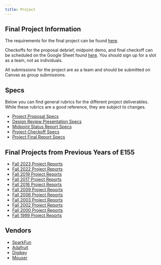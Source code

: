 ```yaml
---
title: Project
---
```


## Final Project Information

The requirements for the final project can be found [here](./final-project-requirements.qmd).

Checkoffs for the proposal debrief, midpoint demo, and final checkoff can be scheduled on the Google Sheet found [here]({{< var project-checkoff-gsheet-url >}}).
You should sign up for a slot as a team, not as individuals.

All submissions for the project are as a team and should be submitted on Canvas as group submissions.

## Specs

Below you can find general rubrics for the different project deliverables.
While these rubrics are a good reference, they are subject to changes.

* [Project Proposal Specs](./specs/project-proposal-specs.qmd)
* [Design Review Presentation Specs](./specs/project-design-review-presentation-specs.qmd)
* [Midpoint Status Report Specs](./specs/project-midpoint-specs.qmd)
* [Project Checkoff Specs](./specs/project-checkoff-specs.qmd)
* [Project Final Report Specs](./specs/project-final-report-specs.qmd)


## Final Projects from Previous Years of E155
* [Fall 2023 Project Reports](./reports/2023/)
* [Fall 2022 Project Reports](./reports/2022/)
* [Fall 2019 Project Reports](http://pages.hmc.edu/harris/class/e155/projects19/index.html)
* [Fall 2017 Project Reports](http://pages.hmc.edu/harris/class/e155/projects17/index.html)
* [Fall 2016 Project Reports](http://pages.hmc.edu/harris/class/e155/projects16/index.html)
* [Fall 2009 Project Reports](http://pages.hmc.edu/harris/class/e155/projects09/index.html)
* [Fall 2006 Project Reports](http://pages.hmc.edu/harris/class/e155/projects06/index.html)
* [Fall 2003 Project Reports](http://pages.hmc.edu/harris/class/e155/projects03/index.html)
* [Fall 2002 Project Reports](http://pages.hmc.edu/harris/class/e155/projects02/index.html)
* [Fall 2000 Project Reports](http://pages.hmc.edu/harris/class/e155/projects00/index.html)
* [Fall 1999 Project Reports](http://pages.hmc.edu/harris/class/e155/projects99/index.html)


## Vendors

* [SparkFun](http://www.sparkfun.com/)
* [Adafruit](http://www.adafruit.com/)
* [Digikey](http://www.digikey.com/)
* [Mouser](http://www.mouser.com/)